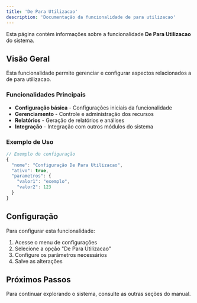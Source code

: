 ```yaml
---
title: 'De Para Utilizacao'
description: 'Documentação da funcionalidade de para utilizacao'
---
```


Esta página contém informações sobre a funcionalidade **De Para Utilizacao** do sistema.

## Visão Geral

Esta funcionalidade permite gerenciar e configurar aspectos relacionados a de para utilizacao.

### Funcionalidades Principais

- **Configuração básica** - Configurações iniciais da funcionalidade
- **Gerenciamento** - Controle e administração dos recursos
- **Relatórios** - Geração de relatórios e análises
- **Integração** - Integração com outros módulos do sistema

### Exemplo de Uso

```javascript
// Exemplo de configuração
{
  "nome": "Configuração De Para Utilizacao",
  "ativo": true,
  "parametros": {
    "valor1": "exemplo",
    "valor2": 123
  }
}
```

## Configuração

Para configurar esta funcionalidade:

1. Acesse o menu de configurações
2. Selecione a opção "De Para Utilizacao"
3. Configure os parâmetros necessários
4. Salve as alterações

## Próximos Passos

Para continuar explorando o sistema, consulte as outras seções do manual.
